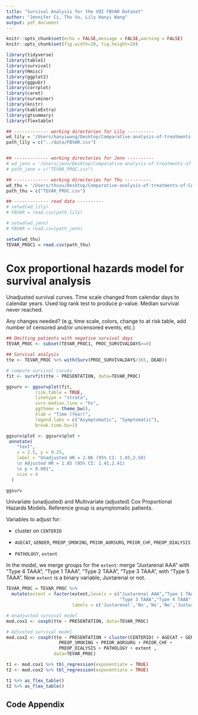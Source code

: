 ```yaml
---
title: "Survival Analysis for the VQI FBVAR Dataset"
author: "Jennifer Ci, Thu Vu, Lily Hanyi Wang"
output: pdf_document
---
```


```r
knitr::opts_chunk$set(echo = FALSE,message = FALSE,warning = FALSE)
knitr::opts_chunk$set(fig.width=20, fig.height=20)

library(tidyverse)
library(table1)
library(survival)
library(Hmisc)
library(ggplot2)
library(ggpubr)
library(corrplot)
library(caret)
library(survminer)
library(knitr)
library(kableExtra)
library(gtsummary)
library(flextable)

```

```r
## ------------- working directories for Lily ----------
wd_lily = '/Users/hanyiwang/Desktop/Comparative-analysis-of-treatments-of-CAA'
path_lily = c("../data/FBVAR.csv")


## ------------- working directories for Jenn ----------
# wd_jenn = '/Users/jenn/Desktop/Comparative-analysis-of-treatments-of-CAA'
# path_jenn = c("TEVAR_PROC.csv")

## ------------- working directories for Thu ----------
wd_thu = '/Users/thuvu/Desktop/Comparative-analysis-of-treatments-of-CAA'
path_thu = c("TEVAR_PROC.csv")

## ------------- read data ----------
# setwd(wd_lily)
# FBVAR = read.csv(path_lily)

# setwd(wd_jenn)
# FBVAR = read.csv(path_jenn)

setwd(wd_thu)
TEVAR_PROC1 = read.csv(path_thu)

```


# Cox proportional hazards model for survival analysis

Unadjusted survival curves. Time scale changed from calendar days to calendar years. Used log rank test to produce p-value. Median survival never reached. 

Any changes needed? (e.g, time scale, colors, change to at risk table, add number of censored and/or uncensored events, etc.)

```r
## Omitting patients with negative survival days
TEVAR_PROC <- subset(TEVAR_PROC1, PROC_SURVIVALDAYS>=0)

## Survival analysis
tte <- TEVAR_PROC %>% with(Surv(PROC_SURVIVALDAYS/365, DEAD))

# compute survival curves
fit <- survfit(tte ~ PRESENTATION, data=TEVAR_PROC)

ggsurv <- ggsurvplot(fit,
           risk.table = TRUE, 
           linetype = "strata",
           surv.median.line = "hv", 
           ggtheme = theme_bw(), 
           xlab = "Time (Year)",
           legend.labs = c("Asymptomatic", "Symptomatic"),
           break.time.by=1)

ggsurv$plot <- ggsurv$plot +
 annotate(
    "text",
    x = 2.5, y = 0.25,
    label = "Unadjusted HR = 2.06 (95% CI: 1.65,2.58) 
    \n Adjusted HR = 1.85 (95% CI: 1.41,2.41)
    \n p < 0.001",
    size = 4
  )

ggsurv

```

Univariate (unadjusted) and Multivariate (adjusted) Cox Proportional Hazards Models. Reference group is asymptomatic patients. 

Variables to adjust for:

- cluster on `CENTERID` 

- `AGECAT`, `GENDER`, `PREOP_SMOKING`, `PRIOR_AORSURG`, `PRIOR_CHF`, `PREOP_DIALYSIS`

- `PATHOLOGY`, `extent`

In the model, we merge groups for the  `extent`: merge "Juxtarenal AAA" with "Type 4 TAAA"; "Type 1 TAAA", "Type 2 TAAA", "Type 3 TAAA", with "Type 5 TAAA". Now `extent` is a binary variable, Juxtarenal or not. 

```r
TEVAR_PROC = TEVAR_PROC %>%
  mutate(extent = factor(extent,levels = c("Juxtarenal AAA","Type 1 TAAA","Type 2 TAAA",
                                           "Type 3 TAAA","Type 4 TAAA","Type 5 TAAA"),
                         labels = c('Juxtarenal','No','No','No','Juxtarenal','No')))

# Unadjusted survival model
mod.cox1 <- coxph(tte ~ PRESENTATION, data=TEVAR_PROC)

# Adjusted survival model
mod.cox2 <- coxph(tte ~ PRESENTATION + cluster(CENTERID) + AGECAT + GENDER + 
                    PREOP_SMOKING + PRIOR_AORSURG + PRIOR_CHF + 
                    PREOP_DIALYSIS + PATHOLOGY + extent , 
                  data=TEVAR_PROC)

t1 <- mod.cox1 %>% tbl_regression(exponentiate = TRUE)
t2 <- mod.cox2 %>% tbl_regression(exponentiate = TRUE)

t1 %>% as_flex_table()
t2 %>% as_flex_table()
```

\newpage

## Code Appendix

```r
```
